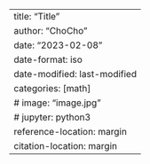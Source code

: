---
title: "Title"
author: "ChoCho"
date: "2023-02-08"
date-format: iso
date-modified: last-modified
categories: [math]
# image: "image.jpg"
# jupyter: python3
reference-location: margin
citation-location: margin
---